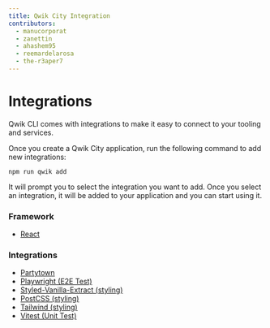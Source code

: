 ```yaml
---
title: Qwik City Integration
contributors:
  - manucorporat
  - zanettin
  - ahashem95
  - reemardelarosa
  - the-r3aper7
---
```


# Integrations

Qwik CLI comes with integrations to make it easy to connect to your tooling and services. 

Once you create a Qwik City application, run the following command to add new integrations:

```shell
npm run qwik add
```

It will prompt you to select the integration you want to add. Once you select an integration, it will be added to your application and you can start using it.
 
### Framework

- [React](react/index.mdx)

### Integrations

- [Partytown](partytown/index.mdx)
- [Playwright (E2E Test)](playwright/index.mdx)
- [Styled-Vanilla-Extract (styling)](styled-vanilla-extract/index.mdx)
- [PostCSS (styling)](postcss/index.mdx)
- [Tailwind (styling)](tailwind/index.mdx)
- [Vitest (Unit Test)](vitest/index.mdx)
